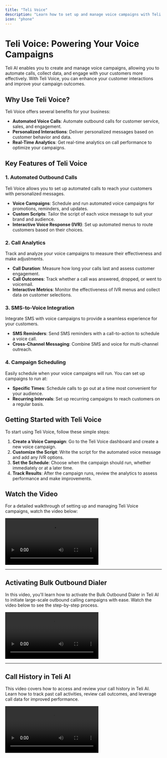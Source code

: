 ```yaml
---
title: "Teli Voice"
description: "Learn how to set up and manage voice campaigns with Teli AI."
icon: "phone"
---
```


# Teli Voice: Powering Your Voice Campaigns

Teli AI enables you to create and manage voice campaigns, allowing you to automate calls, collect data, and engage with your customers more effectively. With Teli Voice, you can enhance your customer interactions and improve your campaign outcomes.

## Why Use Teli Voice?

Teli Voice offers several benefits for your business:

- **Automated Voice Calls**: Automate outbound calls for customer service, sales, and engagement.
- **Personalized Interactions**: Deliver personalized messages based on customer behavior and data.
- **Real-Time Analytics**: Get real-time analytics on call performance to optimize your campaigns.

## Key Features of Teli Voice

### 1. **Automated Outbound Calls**

Teli Voice allows you to set up automated calls to reach your customers with personalized messages.

- **Voice Campaigns**: Schedule and run automated voice campaigns for promotions, reminders, and updates.
- **Custom Scripts**: Tailor the script of each voice message to suit your brand and audience.
- **Interactive Voice Response (IVR)**: Set up automated menus to route customers based on their choices.

### 2. **Call Analytics**

Track and analyze your voice campaigns to measure their effectiveness and make adjustments.

- **Call Duration**: Measure how long your calls last and assess customer engagement.
- **Call Outcomes**: Track whether a call was answered, dropped, or went to voicemail.
- **Interactive Metrics**: Monitor the effectiveness of IVR menus and collect data on customer selections.

### 3. **SMS-to-Voice Integration**

Integrate SMS with voice campaigns to provide a seamless experience for your customers.

- **SMS Reminders**: Send SMS reminders with a call-to-action to schedule a voice call.
- **Cross-Channel Messaging**: Combine SMS and voice for multi-channel outreach.

### 4. **Campaign Scheduling**

Easily schedule when your voice campaigns will run. You can set up campaigns to run at:

- **Specific Times**: Schedule calls to go out at a time most convenient for your audience.
- **Recurring Intervals**: Set up recurring campaigns to reach customers on a regular basis.

## Getting Started with Teli Voice

To start using Teli Voice, follow these simple steps:

1. **Create a Voice Campaign**: Go to the Teli Voice dashboard and create a new voice campaign.
2. **Customize the Script**: Write the script for the automated voice message and add any IVR options.
3. **Set the Schedule**: Choose when the campaign should run, whether immediately or at a later time.
4. **Track Results**: After the campaign runs, review the analytics to assess performance and make improvements.

## Watch the Video

For a detailed walkthrough of setting up and managing Teli Voice campaigns, watch the video below:

<video
  controls
  className="w-full aspect-video"
  src="https://res.cloudinary.com/dpazvavqx/video/upload/v1741983825/jdnwj9tej6m1dzbtqnrz.mp4"
/>

---

## Activating Bulk Outbound Dialer

In this video, you'll learn how to activate the Bulk Outbound Dialer in Teli AI to initiate large-scale outbound calling campaigns with ease. Watch the video below to see the step-by-step process.

<video
  controls
  className="w-full aspect-video"
  src="https://res.cloudinary.com/dpazvavqx/video/upload/v1741984752/ekvmm5akjo5rcmp9yaxr.mp4"
/>

---

## Call History in Teli AI

This video covers how to access and review your call history in Teli AI. Learn how to track past call activities, review call outcomes, and leverage call data for improved performance.

<video
  controls
  className="w-full aspect-video"
  src="https://res.cloudinary.com/dpazvavqx/video/upload/v1741985134/ohtqpqzmbqs7qw9k7ohp.mp4"
/>
